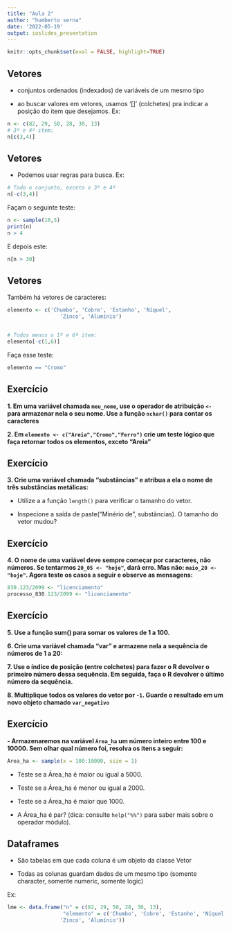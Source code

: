 ---
title: "Aula 2"
author: "humberto serna"
date: '2022-05-19'
output: ioslides_presentation
---

```{r setup, include=FALSE}
knitr::opts_chunk$set(eval = FALSE, highlight=TRUE)
```

## Vetores

-   conjuntos ordenados (indexados) de variáveis de um mesmo tipo 

-   ao buscar valores em vetores, usamos '[]' (colchetes) pra indicar a posição do item que desejamos. Ex:

```{r}
n <- c(82, 29, 50, 28, 30, 13)
# 3º e 4º item:
n[c(3,4)]

```


##  Vetores

-   Podemos usar regras para busca. Ex:

```{r}
# Todo o conjunto, exceto o 3º e 4º
n[-c(3,4)]
```

Façam o seguinte teste: 

```{r}
n <- sample(10,5)
print(n)
n > 4
```
E depois este:

```{r}
n[n > 30]
```


## Vetores

Também há vetores de caracteres:

```{r}
elemento <- c('Chumbo', 'Cobre', 'Estanho', 'Níquel', 
                 'Zinco', 'Alumínio')


# Todos menos o 1º e 6º item:
elemento[-c(1,6)]
```

Faça esse teste:

```{r}
elemento == "Cromo"
```


## Exercício

**1. Em uma variável chamada `meu_nome`, use o operador de atribuição `<-` para armazenar nela o seu nome. Use a função `nchar()` para contar os caracteres**

**2. Em  `elemento <- c("Areia","Cromo","Ferro")` crie um teste lógico que faça retornar todos os elementos, exceto "Areia"**

## Exercício

**3. Crie uma variável chamada "substâncias" e atribua a ela o nome de três substâncias metálicas:**

  - Utilize a a função `length()` para verificar o tamanho do vetor.
  
  - Inspecione a saída de paste("Minério de ", substâncias). O tamanho do vetor mudou?

## Exercício

**4. O nome de uma variável deve sempre começar por caracteres, não números. Se tentarmos `20_05 <- "hoje"`, dará erro. Mas não: `maio_20 <- "hoje"`. Agora teste os casos a seguir e observe as mensagens:**


```{r}
830.123/2099 <- "licenciamento"
processo_830.123/2099 <- "licenciamento"
```


## Exercício 

**5. Use a função sum() para somar os valores de 1 a 100.**

**6. Crie uma variável chamada "var" e armazene nela a sequência de números de 1 a 20:**

**7. Use o índice de posição (entre colchetes) para fazer o R devolver o primeiro número dessa sequência. Em seguida, faça o R devolver o último número da sequência.**
  
**8. Multiplique todos os valores do vetor por `-1`. Guarde o resultado em um novo objeto chamado `var_negativo`**


## Exercício 

**- Armazenaremos na variável `Área_ha` um número inteiro entre 100 e 10000. Sem olhar qual número foi, resolva os itens a seguir:**

```{r}
Área_ha <- sample(x = 100:10000, size = 1)
```

  - Teste se a Área_ha é maior ou igual a 5000.

  - Teste se a Área_ha é menor ou igual a 2000.

  - Teste se a Área_ha é maior que 1000.

  - A Área_ha é par? (dica: consulte `help("%%")` para saber mais sobre o operador módulo).

## Dataframes

-   São tabelas em que cada coluna é um objeto da classe Vetor

-   Todas as colunas guardam dados de um mesmo tipo (somente character, somente numeric, somente logic)

Ex:
```{r}

lme <- data.frame("n" = c(82, 29, 50, 28, 30, 13), 
                  "elemento" = c('Chumbo', 'Cobre', 'Estanho', 'Níquel', 
                 'Zinco', 'Alumínio'))


```







